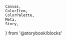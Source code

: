     Canvas,
    ColorItem,
    ColorPalette,
    Meta,
    Story,
} from '@storybook/blocks'


<Meta title="Foundation/Colors/Shades/Secondary 3" />

<ColorPalette>
    <ColorItem
        title="shade-secondary-3"
        subtitle="100-10"
        colors={{
            100: colors['shade-secondary-3'].DEFAULT,
            90: colors['shade-secondary-3']['90'],
            80: colors['shade-secondary-3']['80'],
            70: colors['shade-secondary-3']['70'],
            60: colors['shade-secondary-3']['60'],
            50: colors['shade-secondary-3']['50'],
            40: colors['shade-secondary-3']['40'],
            30: colors['shade-secondary-3']['30'],
            20: colors['shade-secondary-3']['20'],
            10: colors['shade-secondary-3']['10'],
        }}
    />
</ColorPalette>
